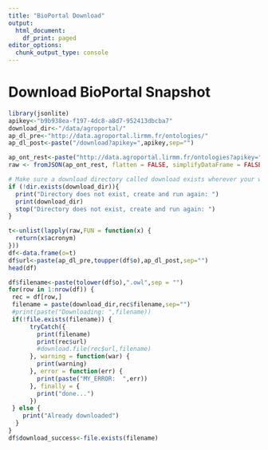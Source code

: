 ```yaml
---
title: "BioPortal Download"
output:
  html_document:
    df_print: paged
editor_options:
  chunk_output_type: console
---
```


# Download BioPortal Snapshot

```r
library(jsonlite)
apikey<-"b9b938ea-f197-4dc8-a8d7-952413dbcba7"
download_dir<-"/data/agroportal/"
ap_dl_pre<-"http://data.agroportal.lirmm.fr/ontologies/"
ap_dl_post<-paste("/download?apikey=",apikey,sep="")

ap_ont_rest<-paste("http://data.agroportal.lirmm.fr/ontologies?apikey=",apikey,sep="")
raw <- fromJSON(ap_ont_rest, flatten = FALSE, simplifyDataFrame = FALSE, simplifyVector = FALSE, simplifyMatrix = FALSE)

# Make sure a download directory called download exists wherever your working directory is
if (!dir.exists(download_dir)){
  print("Directory does not exist, create and run again: ")
  print(download_dir)
  stop("Directory does not exist, create and run again: ")
}
```

```r
t<-unlist(lapply(raw,FUN = function(x) {
  return(x$acronym)
}))
df<-data.frame(o=t)
df$url<-paste(ap_dl_pre,toupper(df$o),ap_dl_post,sep="")
head(df)
```

```r
df$filename<-paste(tolower(df$o),".owl",sep = "")
for(row in 1:nrow(df)) {
 rec = df[row,]
 filename = paste(download_dir,rec$filename,sep="")
 #print(paste("Downloading: ",filename))
 if(!file.exists(filename)) {
      tryCatch({
        print(filename)
        print(rec$url)
        #download.file(rec$url,filename)
      }, warning = function(war) {
        print(warning)
      }, error = function(err) {
        print(paste("MY_ERROR:  ",err))
      }, finally = {
        print("done...")
      })
 } else {
    print("Already downloaded")
  }
}
df$download_success<-file.exists(filename)
```


